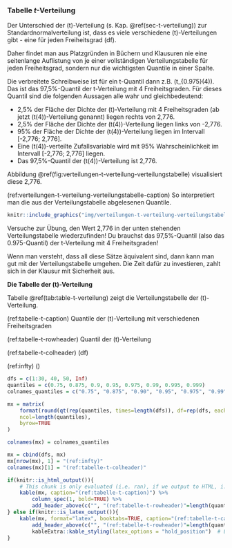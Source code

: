 ### Tabelle $t$-Verteilung {#sec-tabelle-t-verteilung}

Der Unterschied der \(t\)-Verteilung (s. Kap. \@ref(sec-t-verteilung)) zur Standardnormalverteilung ist, dass es viele verschiedene \(t\)-Verteilungen gibt - eine für jeden Freiheitsgrad \(df\).

Daher findet man aus Platzgründen in Büchern und Klausuren nie eine seitenlange Auflistung von je einer vollständigen Verteilungstabelle für jeden Freiheitsgrad, sondern nur die wichtigsten Quantile in einer Spalte.

Die verbreitete Schreibweise ist für ein t-Quantil dann z.B. \(t_{0.975}(4)\). Das ist das 97,5%-Quantil der t-Verteilung mit 4 Freiheitsgraden. Für dieses Quantil sind die folgenden Aussagen alle wahr und gleichbedeutend:

- 2,5% der Fläche der Dichte der \(t\)-Verteilung mit 4 Freiheitsgraden (ab jetzt \(t(4)\)-Verteilung genannt) liegen rechts von 2,776.
- 2,5% der Fläche der Dichte der \(t(4)\)-Verteilung liegen links von -2,776.
- 95% der Fläche der Dichte der \(t(4)\)-Verteilung liegen im Intervall [-2,776; 2,776].
- Eine \(t(4)\)-verteilte Zufallsvariable wird mit 95% Wahrscheinlichkeit im Intervall [-2,776; 2,776] liegen.
- Das 97,5%-Quantil der \(t(4)\)-Verteilung ist 2,776.

Abbildung \@ref(fig:verteilungen-t-verteilung-verteilungstabelle) visualisiert diese 2,776.

(ref:verteilungen-t-verteilung-verteilungstabelle-caption) So interpretiert man die aus der Verteilungstabelle abgelesenen Quantile.

```r
knitr::include_graphics("img/verteilungen-t-verteilung-verteilungstabelle.png")
```


Versuche zur Übung, den Wert 2,776 in der unten stehenden Verteilungstabelle wiederzufinden! Du brauchst das 97,5%-Quantil (also das 0.975-Quantil) der t-Verteilung mit 4 Freiheitsgraden!

Wenn man versteht, dass all diese Sätze äquivalent sind, dann kann man gut mit der Verteilungstabelle umgehen. Die Zeit dafür zu investieren, zahlt sich in der Klausur mit Sicherheit aus.

**Die Tabelle der \(t\)-Verteilung**

Tabelle \@ref(tab:table-t-verteilung) zeigt die Verteilungstabelle der \(t\)-Verteilung.

(ref:tabelle-t-caption) Quantile der \(t\)-Verteilung mit verschiedenen Freiheitsgraden

(ref:tabelle-t-rowheader) Quantil der \(t\)-Verteilung

(ref:tabelle-t-colheader) \(\downarrow df\)

(ref:infty) \(\infty\)

```r
dfs = c(1:30, 40, 50, Inf)
quantiles = c(0.75, 0.875, 0.9, 0.95, 0.975, 0.99, 0.995, 0.999)
colnames_quantiles = c("0.75", "0.875", "0.90", "0.95", "0.975", "0.99", "0.995", "0.999")

mx = matrix(
    format(round(qt(rep(quantiles, times=length(dfs)), df=rep(dfs, each=length(quantiles))), 3), nsmall=3),
    ncol=length(quantiles),
    byrow=TRUE
)

colnames(mx) = colnames_quantiles

mx = cbind(dfs, mx)
mx[nrow(mx), 1] = "(ref:infty)"
colnames(mx)[1] = "(ref:tabelle-t-colheader)"
```

```r
if(knitr::is_html_output()){
    # This chunk is only evaluated (i.e. ran), if we output to HTML, i.e. gitbook or epub
    kable(mx, caption="(ref:tabelle-t-caption)") %>%
        column_spec(1, bold=TRUE) %>%
        add_header_above(c("", "(ref:tabelle-t-rowheader)"=length(quantiles)))
} else if(knitr::is_latex_output()){
    kable(mx, format="latex", booktabs=TRUE, caption="(ref:tabelle-t-caption)") %>%
        add_header_above(c("", "(ref:tabelle-t-rowheader)"=length(quantiles))) %>%
        kableExtra::kable_styling(latex_options = "hold_position")  # Latex's [h!]
}
```

